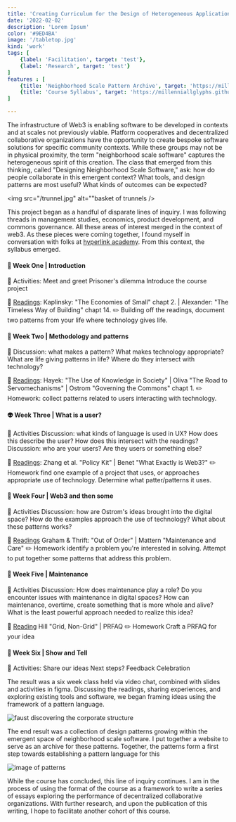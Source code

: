 ```yaml
---
title: 'Creating Curriculum for the Design of Heterogeneous Applications'
date: '2022-02-02'
description: 'Lorem Ipsum'
color: '#9ED4BA'
image: '/tabletop.jpg'
kind: 'work'
tags: [
    {label: 'Facilitation', target: 'test'},
    {label: 'Research', target: 'test'}
]
features : [
    {title: 'Neighborhood Scale Pattern Archive', target: 'https://millenniallglyphs.github.io/neighborhood-scale-software-patterns/'},
    {title: 'Course Syllabus', target: 'https://millenniallglyphs.github.io/neighborhood-scale-software-patterns/'}
]

---
```


The infrastructure of Web3 is enabling software to be developed in contexts and at scales not previously viable. Platform cooperatives and decentralized collaborative organizations have the opportunity to create bespoke software solutions for specific community contexts. While these groups may not be in physical proximity, the term "neighborhood scale software" captures the heterogeneous spirit of this creation. The class that emerged from this thinking, called "Designing Neighborhood Scale Software," ask: how do people collaborate in this emergent context? What tools, and design patterns are most useful? What kinds of outcomes can be expected?

<img src="/trunnel.jpg" alt=""basket of trunnels />

This project began as a handful of disparate lines of inquiry. I was following threads in management studies, economics, product development, and commons governance. All these areas of interest merged in the context of  web3. As these pieces were coming together, I found myself in conversation with folks at [hyperlink academy](hyperlink.org). From this context, the syllabus emerged. 

#### 🔮 Week One | Introduction 

🧠 Activities: Meet and greet Prisoner's dilemma Introduce the course project 

📖 [Readings](https://www.are.na/calvin-hutcheon/i-nb0yglsiygg): Kaplinsky: "The Economies of Small" chapt 2. | Alexander: "The Timeless Way of Building" chapt 14. ✏️ Building off the readings, document two patterns from your life where technology gives life. 

#### 🏡 Week Two | Methodology and patterns 

🧠 Discussion: what makes a pattern? What makes technology appropriate? What are life giving patterns in life? Where do they intersect with technology?

📖 [Readings](https://www.are.na/calvin-hutcheon/ii-9fiv-9584n4): Hayek: "The Use of Knowledge in Society" | Oliva "The Road to Servomechanisms" |  Ostrom "Governing the Commons" chapt 1. ✏️ Homework: collect patterns related to users interacting with technology.

 #### 👽 Week Three | What is a user? 
 
 🧠 Activities Discussion: what kinds of language is used in UX? How does this describe the user? How does this intersect with the readings? Discussion: who are your users? Are they users or something else? 
 
 📖 [Readings](https://www.are.na/calvin-hutcheon/iii-b7h4bvy4uvy):  Zhang et al. "Policy Kit" | Benet "What Exactly is Web3?" ✏️ Homework find one example of a project that uses, or approaches appropriate use of technology. Determine what patter/patterns it uses. 

#### 🔗  Week Four | Web3 and then some 

🧠 Activities Discussion: how are Ostrom's ideas brought into the digital space? How do the examples approach the use of technology? What about these patterns works?  

📖 [Readings](https://www.are.na/calvin-hutcheon/iv-wxbq1d5i4es) Graham & Thrift: "Out of Order" | Mattern "Maintenance and Care" ✏️ Homework identify a problem you're interested in solving. Attempt to put together some patterns that address this problem.

#### 🦎 Week Five | Maintenance 

🧠 Activities Discussion: How does maintenance play a role? Do you encounter issues with maintenance in digital spaces? How can maintenance, overtime, create something that is more whole and alive? What is the least powerful approach needed to realize this idea? 

📖 [Reading](https://www.are.na/calvin-hutcheon/v-ivmlk6kpzfq) Hill "Grid, Non-Grid" | PRFAQ ✏️ Homework Craft a PRFAQ for your idea

#### 🎁 Week Six | Show and Tell 

🧠 Activities: Share our ideas Next steps? Feedback Celebration

The result was a six week class held via video chat, combined with slides and activities in figma. Discussing the readings, sharing experiences, and exploring existing tools and software, we began framing ideas using the framework of a pattern language. 

<img src="/faust.png" alt="faust discovering the corporate structure" />

The end result was a collection of design patterns growing within the emergent space of neighborhood scale software. I put together a website to serve as an archive for these patterns. Together, the patterns form a first step towards establishing a pattern language for this 

<img src="/pattern-cards.png" alt="image of patterns"/>

While the course has concluded, this line of inquiry continues. I am in the process of using the format of the course as a framework to write a series of essays exploring the performance of decentralized collaborative organizations. With further research, and upon the publication of this writing, I hope to facilitate another cohort of this course. 
